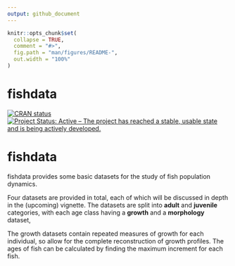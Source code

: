 ```yaml
---
output: github_document
---
```


<!-- README.md is generated from README.Rmd. Please edit that file -->

```r
knitr::opts_chunk$set(
  collapse = TRUE,
  comment = "#>",
  fig.path = "man/figures/README-",
  out.width = "100%"
)
```

# fishdata

<!-- badges: start -->
[![CRAN status](https://www.r-pkg.org/badges/version/fishdata)](https://CRAN.R-project.org/package=fishdata)
[![Project Status: Active – The project has reached a stable, usable state and is being actively developed.](https://www.repostatus.org/badges/latest/active.svg)](https://www.repostatus.org/#active)
<!-- badges: end -->

# fishdata

fishdata provides some basic datasets for the study of fish population dynamics.

Four datasets are provided in total, each of which will be discussed in depth in the (upcoming) vignette. The datasets are split into **adult** and **juvenile** categories, with each age class having a **growth** and a  **morphology** dataset, 


The growth datasets contain repeated measures of growth for each individual, so allow for the complete reconstruction of growth profiles. The ages of fish can be calculated by finding the maximum increment for each fish.
